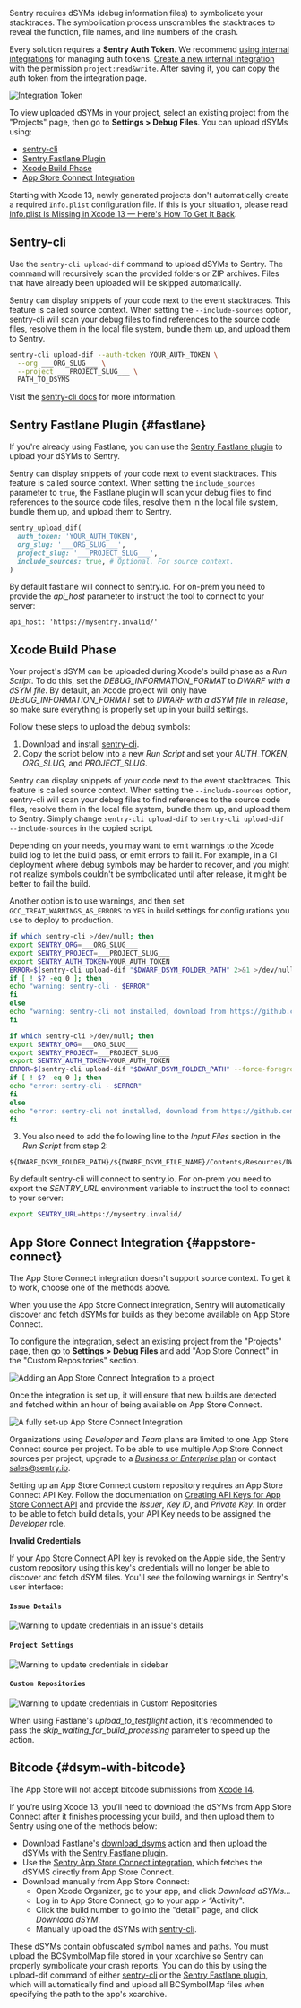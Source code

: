 
Sentry requires dSYMs (debug information files) to symbolicate your stacktraces. The symbolication process unscrambles the stacktraces to reveal the function, file names, and line numbers of the crash.

Every solution requires a __Sentry Auth Token__. We recommend [using internal integrations](https://sentry.io/settings/developer-settings/) for managing auth tokens. [Create a new internal integration](https://sentry.io/settings/developer-settings/new-internal/) with the permission `project:read&write`. After saving it, you can copy the auth token from the integration page.

![Integration Token](integration-tokens.png)

To view uploaded dSYMs in your project, select an existing project from the "Projects" page, then go to **Settings > Debug Files**. You can upload dSYMs using:

* [sentry-cli](#sentry-cli)
* [Sentry Fastlane Plugin](#fastlane)
* [Xcode Build Phase](#xcode-build-phase)
* [App Store Connect Integration](#appstore-connect)

<Note>

Starting with Xcode 13, newly generated projects don't automatically create a required `Info.plist` configuration file.
If this is your situation, please read [Info.plist Is Missing in Xcode 13 — Here's How To Get It Back](https://betterprogramming.pub/info-plist-is-missing-in-xcode-13-heres-how-to-get-it-back-1a7abf3e2514).

</Note>

## Sentry-cli

Use the `sentry-cli upload-dif` command to upload dSYMs to Sentry. The command will recursively scan the provided folders or ZIP archives. Files that have already been uploaded will be skipped automatically.

Sentry can display snippets of your code next to the event stacktraces. This feature is called <PlatformLink to="/data-management/debug-files/source-context/">source context</PlatformLink>. When setting the `--include-sources` option, sentry-cli will scan your debug files to find references to the source code files, resolve them in the local file system, bundle them up, and upload them to Sentry.

```bash
sentry-cli upload-dif --auth-token YOUR_AUTH_TOKEN \
  --org ___ORG_SLUG___ \
  --project ___PROJECT_SLUG___ \
  PATH_TO_DSYMS
```

Visit the [sentry-cli docs](/product/cli/dif/#uploading-files) for more information.

## Sentry Fastlane Plugin {#fastlane}

If you're already using Fastlane, you can use the [Sentry Fastlane plugin](https://github.com/getsentry/sentry-fastlane-plugin)
to upload your dSYMs to Sentry.

Sentry can display snippets of your code next to event stacktraces. This feature is called <PlatformLink to="/data-management/debug-files/source-context/">source context</PlatformLink>. When setting the `include_sources` parameter to `true`, the Fastlane plugin will scan your debug files to find references to the source code files, resolve them in the local file system, bundle them up, and upload them to Sentry.

```ruby
sentry_upload_dif(
  auth_token: 'YOUR_AUTH_TOKEN',
  org_slug: '___ORG_SLUG___',
  project_slug: '___PROJECT_SLUG___',
  include_sources: true, # Optional. For source context.
)
```

<Alert level="" title="On Prem">

By default fastlane will connect to sentry.io. For on-prem you need to provide the _api_host_ parameter to instruct the tool to connect to your server:

```
api_host: 'https://mysentry.invalid/'
```

</Alert>

## Xcode Build Phase

Your project's dSYM can be uploaded during Xcode's build phase as a _Run Script_. To do this, set the _DEBUG_INFORMATION_FORMAT_ to _DWARF with a dSYM file_. By default, an Xcode project will only have _DEBUG_INFORMATION_FORMAT_ set to _DWARF with a dSYM file_ in _release_, so make sure everything is properly set up in your build settings.

Follow these steps to upload the debug symbols:

1.  Download and install [sentry-cli](/product/cli/installation/).
2.  Copy the script below into a new _Run Script_ and set your _AUTH_TOKEN_, _ORG_SLUG_, and _PROJECT_SLUG_.

Sentry can display snippets of your code next to the event stacktraces. This feature is called <PlatformLink to="/data-management/debug-files/source-context/">source context</PlatformLink>. When setting the `--include-sources` option, sentry-cli will scan your debug files to find references to the source code files, resolve them in the local file system, bundle them up, and upload them to Sentry. Simply change `sentry-cli upload-dif` to `sentry-cli upload-dif --include-sources` in the copied script.

<Alert level="" title="Warnings vs. Errors">

Depending on your needs, you may want to emit warnings to the Xcode build log to let the build pass, or emit errors to fail it. For example, in a CI deployment where debug symbols may be harder to recover, and you might not realize symbols couldn't be symbolicated until after release, it might be better to fail the build.

Another option is to use warnings, and then set `GCC_TREAT_WARNINGS_AS_ERRORS` to `YES` in build settings for configurations you use to deploy to production.

</Alert>

```bash {tabTitle:Warn on failures - nonblocking}
if which sentry-cli >/dev/null; then
export SENTRY_ORG=___ORG_SLUG___
export SENTRY_PROJECT=___PROJECT_SLUG___
export SENTRY_AUTH_TOKEN=YOUR_AUTH_TOKEN
ERROR=$(sentry-cli upload-dif "$DWARF_DSYM_FOLDER_PATH" 2>&1 >/dev/null)
if [ ! $? -eq 0 ]; then
echo "warning: sentry-cli - $ERROR"
fi
else
echo "warning: sentry-cli not installed, download from https://github.com/getsentry/sentry-cli/releases"
fi
```

```bash {tabTitle:Error on failures - blocking}
if which sentry-cli >/dev/null; then
export SENTRY_ORG=___ORG_SLUG___
export SENTRY_PROJECT=___PROJECT_SLUG___
export SENTRY_AUTH_TOKEN=YOUR_AUTH_TOKEN
ERROR=$(sentry-cli upload-dif "$DWARF_DSYM_FOLDER_PATH" --force-foreground 2>&1 >/dev/null)
if [ ! $? -eq 0 ]; then
echo "error: sentry-cli - $ERROR"
fi
else
echo "error: sentry-cli not installed, download from https://github.com/getsentry/sentry-cli/releases"
fi
```

3.  You also need to add the following line to the _Input Files_ section in the _Run Script_ from step 2:

[//]: # "Don't use bash here. Clicking the copy button on the code sample with bash"
[//]: # "removes the leading $."

```text
${DWARF_DSYM_FOLDER_PATH}/${DWARF_DSYM_FILE_NAME}/Contents/Resources/DWARF/${TARGET_NAME}
```

<Alert level="" title="Self Hosted">

By default sentry-cli will connect to sentry.io. For on-prem you need to export the _SENTRY_URL_ environment variable to instruct the tool to connect to your server:

```bash
export SENTRY_URL=https://mysentry.invalid/
```

</Alert>

## App Store Connect Integration {#appstore-connect}

<Alert level="" title="Source Context">

The App Store Connect integration doesn't support <PlatformLink to="/data-management/debug-files/source-context/">source context</PlatformLink>. To get it to work, choose one of the methods above.

</Alert>

When you use the App Store Connect integration, Sentry will automatically discover and fetch dSYMs for builds as they become available on App Store Connect.

To configure the integration, select an existing project from the "Projects" page, then go to **Settings > Debug Files** and add "App Store Connect" in the "Custom Repositories" section.

![Adding an App Store Connect Integration to a project](adding-asc-repository.png)

Once the integration is set up, it will ensure that new builds are detected and fetched within an hour of being available on App Store Connect.

![A fully set-up App Store Connect Integration](asc-repository.png)

<Alert title="Note" level="info">

Organizations using _Developer_ and _Team_ plans are limited to one App Store Connect source per project. To be able to use multiple App Store Connect sources per project, upgrade to a [_Business_ or _Enterprise_ plan](https://sentry.io/pricing/) or contact [sales@sentry.io](mailto:sales@sentry.io).

</Alert>

Setting up an App Store Connect custom repository requires an App Store Connect API Key. Follow the documentation on [Creating API Keys for App Store Connect API](https://developer.apple.com/documentation/appstoreconnectapi/creating_api_keys_for_app_store_connect_api) and provide the _Issuer_, _Key ID_, and _Private Key_. In order to be able to fetch build details, your API Key needs to be assigned the _Developer_ role.

**Invalid Credentials**

If your App Store Connect API key is revoked on the Apple side, the Sentry custom repository using this key's credentials will no longer be able to discover and fetch dSYM files. You'll see the following warnings in Sentry's user interface:

#### `Issue Details`

![Warning to update credentials in an issue's details](issue-details-warning.png)

#### `Project Settings`

![Warning to update credentials in sidebar](sidebar-warning.png)

#### `Custom Repositories`

![Warning to update credentials in Custom Repositories](custom-repositories-warning.png)

When using Fastlane's _upload_to_testflight_ action, it's recommended to pass the _skip_waiting_for_build_processing_ parameter to speed up the action.

## Bitcode {#dsym-with-bitcode}

<Note>

The App Store will not accept bitcode submissions from [Xcode 14](https://developer.apple.com/documentation/xcode-release-notes/xcode-14-release-notes).

</Note>

If you’re using Xcode 13, you’ll need to download the dSYMs from App Store Connect after it finishes processing your build, and then upload them to Sentry using one of the methods below:

- Download Fastlane's [download_dsyms](https://docs.fastlane.tools/actions/download_dsyms/) action and then upload the dSYMs with the [Sentry Fastlane plugin](#fastlane).
- Use the [Sentry App Store Connect integration](#appstore-connect), which fetches the dSYMS directly from App Store Connect.
- Download manually from App Store Connect:
  - Open Xcode Organizer, go to your app, and click _Download dSYMs..._
  - Log in to App Store Connect, go to your app > “Activity".
  - Click the build number to go into the "detail" page, and click _Download dSYM_.
  - Manually upload the dSYMs with [sentry-cli](#sentry-cli).

These dSYMs contain obfuscated symbol names and paths. You must upload the BCSymbolMap file stored in your xcarchive so Sentry can  properly symbolicate your crash reports. You can do this by using the upload-dif command of either [sentry-cli](#sentry-cli) or the [Sentry Fastlane plugin](#fastlane), which will automatically find and upload all BCSymbolMap files when specifying the path to the app's xcarchive.
